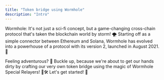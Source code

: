 ```yaml
---
title: "Token bridge using Wormhole"
description: "Intro"
---
```


Wormhole: It's not just a sci-fi concept, but a game-changing cross-chain protocol that's taken the blockchain world by storm! 🌪️ Starting off as a simple connector between Ethereum and Solana, Wormhole has evolved into a powerhouse of a protocol with its version 2, launched in August 2021. 🌠

Feeling adventurous? 🤠 Buckle up, because we're about to get our hands dirty by crafting our very own token bridge using the magic of Wormhole Special Relayers! 🌉🛠️ Let's get started! 🚀